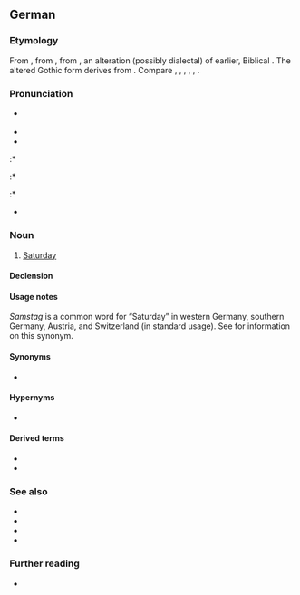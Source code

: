 {{also|samstag}}
==German==

===Etymology===
From {{inh|de|gmh|sameztac|sameztac, samztac}}, from {{inh|de|goh|sambaztag||Sabbath day}}, from {{der|de|got|*𐍃𐌰𐌼𐌱𐌰𐍄𐍉}}, an alteration (possibly dialectal) of earlier, Biblical {{m|got|𐍃𐌰𐌱𐌱𐌰𐍄𐍉}}. The altered Gothic form derives from {{der|de|gkm|*σάμβατον||Sabbath}}. Compare {{cog|fr|samedi}}, {{cog|fro|sambedi}}, {{cog|rm|somda}}, {{cog|ro|sâmbătă}}, {{cog|hu|szombat}}, {{cog|cu|сѫбота}}.

===Pronunciation===
* {{IPA|de|/ˈzamstʰaːk/}} {{a|standard}}
* {{audio|de|De-Samstag-2.oga|Samstag}}
* {{audio|de|De-Samstag.ogg|Audio}}
:* {{IPA|de|/ˈzamstʰax/}} {{a|northern Germany and parts of central Germany; chiefly colloquial}}
:* {{IPA|de|/ˈzamstʰaːx/}} {{a|parts of central Germany; chiefly colloquial}}
:* {{IPA|de|/ˈsamʃtʰaːk/}} {{a|south-western Germany and Switzerland; dialect}}
* {{rhymes|de|aːɡ̊}}

===Noun===
{{de-noun|m|Samstags|gen2=Samstages|Samstage}}

# {{lb|de|now dominant except in former [[East Germany]]}} [[Saturday]]

====Declension====
{{de-decl-noun-m|(e)s|e}}

====Usage notes====
''Samstag'' is a common word for “Saturday” in western Germany, southern Germany, Austria, and Switzerland (in standard usage). See {{m|de|Sonnabend}} for information on this synonym.

====Synonyms====
* {{sense|eastern and, traditionally, northern Germany}} {{l|de|Sonnabend}}

====Hypernyms====
* {{l|de|Tag}}

====Derived terms====
* {{l|de|samstags}}
* {{l|de|Karsamstag}}

===See also===
* {{l|de|Sabbat}}
* {{l|de|Sabbattag}}
* {{l|de|Schabbat}}
* {{list:days of the week/de}}

===Further reading===
* {{R:Duden}}

{{C|de|Days of the week}}